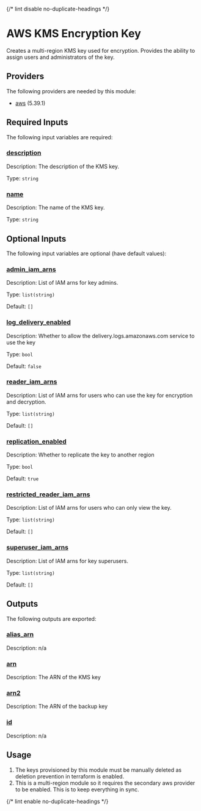 
{/* lint disable no-duplicate-headings */}

# AWS KMS Encryption Key

<ModuleHeader name="aws_kms_encrypt_key" sourceHref="https://github.com/Panfactum/stack/tree/__PANFACTUM_VERSION_EDGE__/packages/infrastructure/aws_kms_encrypt_key" status="stable" type="submodule" />

Creates a multi-region KMS key used for encryption. Provides the ability to assign
users and administrators of the key.

## Providers

The following providers are needed by this module:

* [aws](https://registry.terraform.io/providers/hashicorp/aws/5.39.1/docs) (5.39.1)

## Required Inputs

The following input variables are required:

### <a name="input_description" /> [description](#input_description)

Description: The description of the KMS key.

Type: `string`

### <a name="input_name" /> [name](#input_name)

Description: The name of the KMS key.

Type: `string`

## Optional Inputs

The following input variables are optional (have default values):

### <a name="input_admin_iam_arns" /> [admin\_iam\_arns](#input_admin_iam_arns)

Description: List of IAM arns for key admins.

Type: `list(string)`

Default: `[]`

### <a name="input_log_delivery_enabled" /> [log\_delivery\_enabled](#input_log_delivery_enabled)

Description: Whether to allow the delivery.logs.amazonaws.com service to use the key

Type: `bool`

Default: `false`

### <a name="input_reader_iam_arns" /> [reader\_iam\_arns](#input_reader_iam_arns)

Description: List of IAM arns for users who can use the key for encryption and decryption.

Type: `list(string)`

Default: `[]`

### <a name="input_replication_enabled" /> [replication\_enabled](#input_replication_enabled)

Description: Whether to replicate the key to another region

Type: `bool`

Default: `true`

### <a name="input_restricted_reader_iam_arns" /> [restricted\_reader\_iam\_arns](#input_restricted_reader_iam_arns)

Description: List of IAM arns for users who can only view the key.

Type: `list(string)`

Default: `[]`

### <a name="input_superuser_iam_arns" /> [superuser\_iam\_arns](#input_superuser_iam_arns)

Description: List of IAM arns for key superusers.

Type: `list(string)`

Default: `[]`

## Outputs

The following outputs are exported:

### <a name="output_alias_arn" /> [alias\_arn](#output_alias_arn)

Description: n/a

### <a name="output_arn" /> [arn](#output_arn)

Description: The ARN of the KMS key

### <a name="output_arn2" /> [arn2](#output_arn2)

Description: The ARN of the backup key

### <a name="output_id" /> [id](#output_id)

Description: n/a

## Usage

1. The keys provisioned by this module must be manually deleted as deletion prevention in terraform
   is enabled.
2. This is a multi-region module so it requires the secondary aws provider to be enabled. This is to keep everything in sync.

{/* lint enable no-duplicate-headings */}
